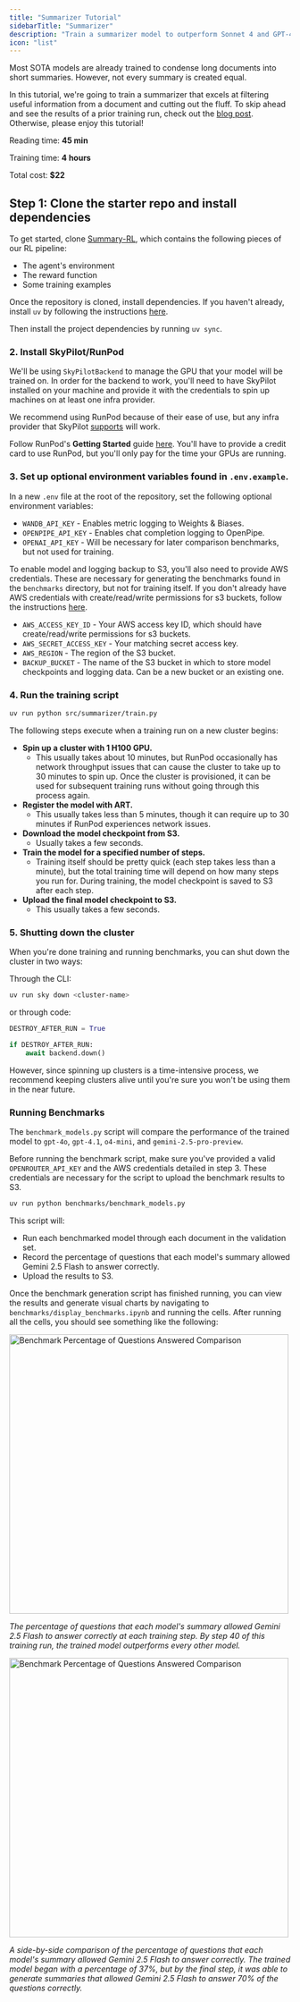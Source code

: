 ```yaml
---
title: "Summarizer Tutorial"
sidebarTitle: "Summarizer"
description: "Train a summarizer model to outperform Sonnet 4 and GPT-4.1."
icon: "list"
---
```


Most SOTA models are already trained to condense long documents into short summaries. However, not every summary is created equal.

In this tutorial, we're going to train a summarizer that excels at filtering useful information from a document and cutting out the fluff. To skip ahead and see the results of a prior training run, check out the [blog post](https://openpipe.ai/blog/summary-rl). Otherwise, please enjoy this tutorial!

<Info>

Reading time: <b>45 min</b>

Training time: <b>4 hours</b>

Total cost: <b>$22</b>

</Info>

## Step 1: Clone the starter repo and install dependencies

To get started, clone [Summary-RL](https://github.com/OpenPipe/Summary-RL/), which contains the following pieces of our RL pipeline:

- The agent's environment
- The reward function
- Some training examples

Once the repository is cloned, install dependencies. If you haven't already, install `uv` by following the instructions [here](https://docs.astral.sh/uv/getting-started/installation/).

Then install the project dependencies by running `uv sync`.

### 2. Install SkyPilot/RunPod

We'll be using `SkyPilotBackend` to manage the GPU that your model will be trained on. In order for the backend to work, you'll need to have SkyPilot installed on your machine and provide it with the credentials to spin up machines on at least one infra provider.

We recommend using RunPod because of their ease of use, but any infra provider that SkyPilot [supports](https://docs.skypilot.co/en/latest/overview.html#bringing-your-infra) will work.

Follow RunPod's **Getting Started** guide [here](https://docs.runpod.io/integrations/skypilot/). You'll have to provide a credit card to use RunPod, but you'll only pay for the time your GPUs are running.

### 3. Set up optional environment variables found in `.env.example`.

In a new `.env` file at the root of the repository, set the following optional environment variables:

- `WANDB_API_KEY` - Enables metric logging to Weights & Biases.
- `OPENPIPE_API_KEY` - Enables chat completion logging to OpenPipe.
- `OPENAI_API_KEY` - Will be necessary for later comparison benchmarks, but not used for training.

To enable model and logging backup to S3, you'll also need to provide AWS credentials. These are necessary for generating the benchmarks found in the `benchmarks` directory, but not for training itself. If you don't already have AWS credentials with create/read/write permissions for s3 buckets, follow the instructions [here](https://github.com/OpenPipe/Summary-RL/blob/main/CONFIGURING_AWS.md).

- `AWS_ACCESS_KEY_ID` - Your AWS access key ID, which should have create/read/write permissions for s3 buckets.
- `AWS_SECRET_ACCESS_KEY` - Your matching secret access key.
- `AWS_REGION` - The region of the S3 bucket.
- `BACKUP_BUCKET` - The name of the S3 bucket in which to store model checkpoints and logging data. Can be a new bucket or an existing one.

### 4. Run the training script

```bash
uv run python src/summarizer/train.py
```

The following steps execute when a training run on a new cluster begins:

- **Spin up a cluster with 1 H100 GPU.**
  - This usually takes about 10 minutes, but RunPod occasionally has network throughput issues that can cause the cluster to take up to 30 minutes to spin up. Once the cluster is provisioned, it can be used for subsequent training runs without going through this process again.
- **Register the model with ART.**
  - This usually takes less than 5 minutes, though it can require up to 30 minutes if RunPod experiences network issues.
- **Download the model checkpoint from S3.**
  - Usually takes a few seconds.
- **Train the model for a specified number of steps.**
  - Training itself should be pretty quick (each step takes less than a minute), but the total training time will depend on how many steps you run for. During training, the model checkpoint is saved to S3 after each step.
- **Upload the final model checkpoint to S3.**
  - This usually takes a few seconds.

### 5. Shutting down the cluster

When you're done training and running benchmarks, you can shut down the cluster in two ways:

Through the CLI:

```bash
uv run sky down <cluster-name>
```

or through code:

```python
DESTROY_AFTER_RUN = True

if DESTROY_AFTER_RUN:
    await backend.down()
```

However, since spinning up clusters is a time-intensive process, we recommend keeping clusters alive until you're sure you won't be using them in the near future.

### Running Benchmarks

The `benchmark_models.py` script will compare the performance of the trained model to `gpt-4o`, `gpt-4.1`, `o4-mini`, and `gemini-2.5-pro-preview`.

Before running the benchmark script, make sure you've provided a valid `OPENROUTER_API_KEY` and the AWS credentials detailed in step 3. These credentials are necessary for the script to upload the benchmark results to S3.

```bash
uv run python benchmarks/benchmark_models.py
```

This script will:

- Run each benchmarked model through each document in the validation set.
- Record the percentage of questions that each model's summary allowed Gemini 2.5 Flash to answer correctly.
- Upload the results to S3.

Once the benchmark generation script has finished running, you can view the results and generate visual charts by navigating to `benchmarks/display_benchmarks.ipynb` and running the cells. After running all the cells, you should see something like the following:

<img
  src="https://github.com/OpenPipe/Summary-RL/raw/main/assets/benchmarks/summarize/percentage-training-progress.svg"
  alt="Benchmark Percentage of Questions Answered Comparison"
  width="500"
/>

_The percentage of questions that each model's summary allowed Gemini 2.5 Flash to answer correctly at each training step. By step 40 of this training run, the trained model outperforms every other model._

<img
  src="https://github.com/OpenPipe/Summary-RL/raw/main/assets/benchmarks/summarize/percentage-comparison.svg"
  alt="Benchmark Percentage of Questions Answered Comparison"
  width="500"
/>

_A side-by-side comparison of the percentage of questions that each model's summary allowed Gemini 2.5 Flash to answer correctly. The trained model began with a percentage of 37%, but by the final step, it was able to generate summaries that allowed Gemini 2.5 Flash to answer 70% of the questions correctly._

